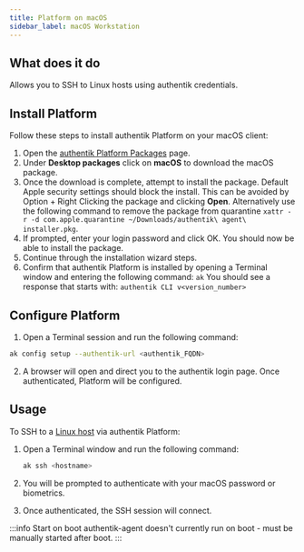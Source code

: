 ```yaml
---
title: Platform on macOS
sidebar_label: macOS Workstation
---
```


## What does it do

Allows you to SSH to Linux hosts using authentik credentials.

## Install Platform

Follow these steps to install authentik Platform on your macOS client:

1. Open the [authentik Platform Packages](https://pkg.goauthentik.io) page.
2. Under **Desktop packages** click on **macOS** to download the macOS package.
3. Once the download is complete, attempt to install the package. Default Apple security settings should block the install.
   This can be avoided by Option + Right Clicking the package and clicking **Open**. Alternatively use the following command to remove the package from quarantine `xattr -r -d com.apple.quarantine ~/Downloads/authentik\ agent\ installer.pkg`.
4. If prompted, enter your login password and click OK. You should now be able to install the package.
5. Continue through the installation wizard steps.
6. Confirm that authentik Platform is installed by opening a Terminal window and entering the following command: `ak`
   You should see a response that starts with: `authentik CLI v<version_number>`

## Configure Platform

1. Open a Terminal session and run the following command:

```sh
ak config setup --authentik-url <authentik_FQDN>
```

2. A browser will open and direct you to the authentik login page. Once authenticated, Platform will be configured.

## Usage

To SSH to a [Linux host](./linux-host.mdx) via authentik Platform:

1. Open a Terminal window and run the following command:

    ```sh
    ak ssh <hostname>
    ```

2. You will be prompted to authenticate with your macOS password or biometrics.
3. Once authenticated, the SSH session will connect.

:::info Start on boot
authentik-agent doesn't currently run on boot - must be manually started after boot.
:::
